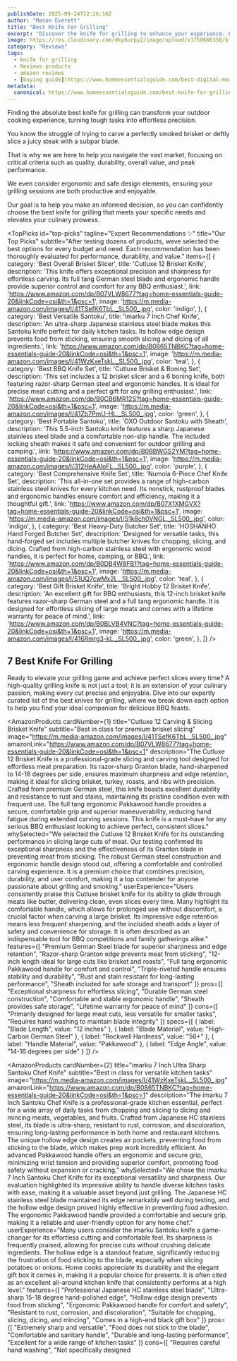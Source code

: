```yaml
---
publishDate: 2025-09-24T22:26:16Z
author: "Mason Everett"
title: "Best Knife For Grilling"
excerpt: "Discover the knife for grilling to enhance your experience. Find top solutions based on thorough testing and reviews."
image: https://res.cloudinary.com/dky6urpy2/image/upload/v1758666358/blog_image_1758666357_tmgc8r.webp
category: "Reviews"
tags:
  - knife for grilling
  - Reviews products
  - amazon reviews
  - [buying guide](https://www.homeessentialsguide.com/best-digital-meat-thermometer-for-grilling)
metadata:
  canonical: https://www.homeessentialsguide.com/best-knife-for-grilling
---
```



<p>Finding the absolute best knife for grilling can transform your outdoor cooking experience, turning tough tasks into effortless precision.</p>
<p>You know the struggle of trying to carve a perfectly smoked brisket or deftly slice a juicy steak with a subpar blade.</p>
<p>That is why we are here to help you navigate the vast market, focusing on critical criteria such as quality, durability, overall value, and peak performance.</p>
<p>We even consider ergonomic and safe design elements, ensuring your grilling sessions are both productive and enjoyable.</p>
<p>Our goal is to help you make an informed decision, so you can confidently choose the best knife for grilling that meets your specific needs and elevates your culinary prowess.</p>

<TopPicks
  id="top-picks"
  tagline="Expert Recommendations ✨"
  title="Our Top Picks"
  subtitle="After testing dozens of products, weve selected the best options for every budget and need. Each recommendation has been thoroughly evaluated for performance, durability, and value."
  items={[
    {
      category: 'Best Overall Brisket Slicer',
      title: 'Cutluxe 12 Brisket Knife',
      description: 'This knife offers exceptional precision and sharpness for effortless carving. Its full tang German steel blade and ergonomic handle provide superior control and comfort for any BBQ enthusiast.',
      link: 'https://www.amazon.com/dp/B07VLW8677?tag=home-essentials-guide-20&linkCode=osi&th=1&psc=1',
      image: 'https://m.media-amazon.com/images/I/41TSefK6TbL._SL500_.jpg',
      color: 'indigo',
    },
    {
      category: 'Best Versatile Santoku',
      title: 'imarku 7 Inch Chef Knife',
      description: 'An ultra-sharp Japanese stainless steel blade makes this Santoku knife perfect for daily kitchen tasks. Its hollow edge design prevents food from sticking, ensuring smooth slicing and dicing of all ingredients.',
      link: 'https://www.amazon.com/dp/B0865TNBKC?tag=home-essentials-guide-20&linkCode=osi&th=1&psc=1',
      image: 'https://m.media-amazon.com/images/I/41WzKxeTskL._SL500_.jpg',
      color: 'teal',
    },
    {
      category: 'Best BBQ Knife Set',
      title: 'Cutluxe Brisket & Boning Set',
      description: 'This set includes a 12 brisket slicer and a 6 boning knife, both featuring razor-sharp German steel and ergonomic handles. It is ideal for precise meat cutting and a perfect gift for any grilling enthusiast.',
      link: 'https://www.amazon.com/dp/B0CB6MR12S?tag=home-essentials-guide-20&linkCode=osi&th=1&psc=1',
      image: 'https://m.media-amazon.com/images/I/41Zb7PmU-HL._SL500_.jpg',
      color: 'green',
    },
    {
      category: 'Best Portable Santoku',
      title: 'OXO Outdoor Santoku with Sheath',
      description: 'This 5.5-inch Santoku knife features a sharp Japanese stainless steel blade and a comfortable non-slip handle. The included locking sheath makes it safe and convenient for outdoor grilling and camping.',
      link: 'https://www.amazon.com/dp/B0BBWGS2YM?tag=home-essentials-guide-20&linkCode=osi&th=1&psc=1',
      image: 'https://m.media-amazon.com/images/I/312HeAAloFL._SL500_.jpg',
      color: 'purple',
    },
    {
      category: 'Best Comprehensive Knife Set',
      title: 'Numola 6-Piece Chef Knife Set',
      description: 'This all-in-one set provides a range of high-carbon stainless steel knives for every kitchen need. Its nonstick, rustproof blades and ergonomic handles ensure comfort and efficiency, making it a thoughtful gift.',
      link: 'https://www.amazon.com/dp/B07X1XMGVX?tag=home-essentials-guide-20&linkCode=osi&th=1&psc=1',
      image: 'https://m.media-amazon.com/images/I/51k8ch0VNGL._SL500_.jpg',
      color: 'indigo',
    },
    {
      category: 'Best Heavy-Duty Butcher Set',
      title: 'HOSHANHO Hand Forged Butcher Set',
      description: 'Designed for versatile tasks, this hand-forged set includes multiple butcher knives for chopping, slicing, and dicing. Crafted from high-carbon stainless steel with ergonomic wood handles, it is perfect for home, camping, or BBQ.',
      link: 'https://www.amazon.com/dp/B0DB4W8FB1?tag=home-essentials-guide-20&linkCode=osi&th=1&psc=1',
      image: 'https://m.media-amazon.com/images/I/51UQ7cwMx2L._SL500_.jpg',
      color: 'teal',
    },
    {
      category: 'Best Gift Brisket Knife',
      title: 'Bright Hobby 12 Brisket Knife',
      description: 'An excellent gift for BBQ enthusiasts, this 12-inch brisket knife features razor-sharp German steel and a full tang ergonomic handle. It is designed for effortless slicing of large meats and comes with a lifetime warranty for peace of mind.',
      link: 'https://www.amazon.com/dp/B0BLVB4VNC?tag=home-essentials-guide-20&linkCode=osi&th=1&psc=1',
      image: 'https://m.media-amazon.com/images/I/416Rmrg3-kL._SL500_.jpg',
      color: 'green',
    },
  ]}
/>

## 7 Best Knife For Grilling

Ready to elevate your grilling game and achieve perfect slices every time? A high-quality grilling knife is not just a tool; it is an extension of your culinary passion, making every cut precise and enjoyable. Dive into our expertly curated list of the best knives for grilling, where we break down each option to help you find your ideal companion for delicious BBQ feasts.

<AmazonProducts
  cardNumber={1}
  title="Cutluxe 12 Carving & Slicing Brisket Knife"
  subtitle="Best in class for premium brisket slicing"
  image="https://m.media-amazon.com/images/I/41TSefK6TbL._SL500_.jpg"
  amazonLink="https://www.amazon.com/dp/B07VLW8677?tag=home-essentials-guide-20&linkCode=osi&th=1&psc=1"
  description="The Cutluxe 12 Brisket Knife is a professional-grade slicing and carving tool designed for effortless meat preparation. Its razor-sharp Granton blade, hand-sharpened to 14-16 degrees per side, ensures maximum sharpness and edge retention, making it ideal for slicing brisket, turkey, roasts, and ribs with precision. Crafted from premium German steel, this knife boasts excellent durability and resistance to rust and stains, maintaining its pristine condition even with frequent use. The full tang ergonomic Pakkawood handle provides a secure, comfortable grip and superior maneuverability, reducing hand fatigue during extended carving sessions. This knife is a must-have for any serious BBQ enthusiast looking to achieve perfect, consistent slices."
  whySelected="We selected the Cutluxe 12 Brisket Knife for its outstanding performance in slicing large cuts of meat. Our testing confirmed its exceptional sharpness and the effectiveness of its Granton blade in preventing meat from sticking. The robust German steel construction and ergonomic handle design stood out, offering a comfortable and controlled carving experience. It is a premium choice that combines precision, durability, and user comfort, making it a top contender for anyone passionate about grilling and smoking."
  userExperience="Users consistently praise this Cutluxe brisket knife for its ability to glide through meats like butter, delivering clean, even slices every time. Many highlight its comfortable handle, which allows for prolonged use without discomfort, a crucial factor when carving a large brisket. Its impressive edge retention means less frequent sharpening, and the included sheath adds a layer of safety and convenience for storage. It is often described as an indispensable tool for BBQ competitions and family gatherings alike."
  features={[
    "Premium German Steel blade for superior sharpness and edge retention",
    "Razor-sharp Granton edge prevents meat from sticking",
    "12-inch length ideal for large cuts like brisket and roasts",
    "Full tang ergonomic Pakkawood handle for comfort and control",
    "Triple-riveted handle ensures stability and durability",
    "Rust and stain resistant for long-lasting performance",
    "Sheath included for safe storage and transport"
  ]}
  pros={[
    "Exceptional sharpness for effortless slicing",
    "Durable German steel construction",
    "Comfortable and stable ergonomic handle",
    "Sheath provides safe storage",
    "Lifetime warranty for peace of mind"
  ]}
  cons={[
    "Primarily designed for large meat cuts, less versatile for smaller tasks",
    "Requires hand washing to maintain blade integrity"
  ]}
  specs={[
    { label: "Blade Length", value: "12 inches" },
    { label: "Blade Material", value: "High-Carbon German Steel" },
    { label: "Rockwell Hardness", value: "56+" },
    { label: "Handle Material", value: "Pakkawood" },
    { label: "Edge Angle", value: "14-16 degrees per side" }
  ]}
/>

<AmazonProducts
  cardNumber={2}
  title="imarku 7 Inch Ultra Sharp Santoku Chef Knife"
  subtitle="Best in class for versatile kitchen tasks"
  image="https://m.media-amazon.com/images/I/41WzKxeTskL._SL500_.jpg"
  amazonLink="https://www.amazon.com/dp/B0865TNBKC?tag=home-essentials-guide-20&linkCode=osi&th=1&psc=1"
  description="The imarku 7 Inch Santoku Chef Knife is a professional-grade kitchen essential, perfect for a wide array of daily tasks from chopping and slicing to dicing and mincing meats, vegetables, and fruits. Crafted from Japanese HC stainless steel, its blade is ultra-sharp, resistant to rust, corrosion, and discoloration, ensuring long-lasting performance in both home and restaurant kitchens. The unique hollow edge design creates air pockets, preventing food from sticking to the blade, which makes prep work incredibly efficient. An advanced Pakkawood handle offers an ergonomic and secure grip, minimizing wrist tension and providing superior comfort, promoting food safety without expansion or cracking."
  whySelected="We chose the imarku 7 Inch Santoku Chef Knife for its exceptional versatility and sharpness. Our evaluation highlighted its impressive ability to handle diverse kitchen tasks with ease, making it a valuable asset beyond just grilling. The Japanese HC stainless steel blade maintained its edge remarkably well during testing, and the hollow edge design proved highly effective in preventing food adhesion. The ergonomic Pakkawood handle provided a comfortable and secure grip, making it a reliable and user-friendly option for any home chef."
  userExperience="Many users consider the imarku Santoku knife a game-changer for its effortless cutting and comfortable feel. Its sharpness is frequently praised, allowing for precise cuts without crushing delicate ingredients. The hollow edge is a standout feature, significantly reducing the frustration of food sticking to the blade, especially when slicing potatoes or onions. Home cooks appreciate its durability and the elegant gift box it comes in, making it a popular choice for presents. It is often cited as an excellent all-around kitchen knife that consistently performs at a high level."
  features={[
    "Professional Japanese HC stainless steel blade",
    "Ultra-sharp 15-18 degree hand-polished edge",
    "Hollow edge design prevents food from sticking",
    "Ergonomic Pakkawood handle for comfort and safety",
    "Resistant to rust, corrosion, and discoloration",
    "Suitable for chopping, slicing, dicing, and mincing",
    "Comes in a high-end black gift box"
  ]}
  pros={[
    "Extremely sharp and versatile",
    "Food does not stick to the blade",
    "Comfortable and sanitary handle",
    "Durable and long-lasting performance",
    "Excellent for a wide range of kitchen tasks"
  ]}
  cons={[
    "Requires careful hand washing",
    "Not specifically designed